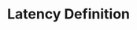 ---
id: "sd_tf_easy_009"
questionType: "TRUE_FALSE"
title: "Latency Definition"
statement: "Latency refers to the time delay in processing a request."
difficulty: "EASY"
category: "System Design"
correctAnswer: true
explanation: "Latency is the time taken for a request to travel from source to destination."
---